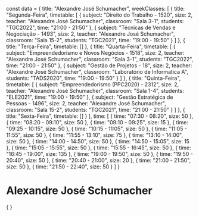 const data = {
  title: "Alexandre José Schumacher",
  weekClasses: [
    {
      title: "Segunda-Feira",
      timetable: [
        {
          subject: "Direito do Trabalho - 1520",
          size: 2,
          teacher: "Alexandre José Schumacher",
          classroom: "Sala 3-1",
          students: "TGC2022",
          time: "21:00 - 21:50"
        },
        {
          subject: "Técnicas de Vendas e Negociação - 1493",
          size: 2,
          teacher: "Alexandre José Schumacher",
          classroom: "Sala 15-2",
          students: "TGC2021",
          time: "19:00 - 19:50"
        }
      ]
    },
    {
      title: "Terça-Feira",
      timetable: []
    },
    {
      title: "Quarta-Feira",
      timetable: [
        {
          subject: "Empreendedorismo e Novos Negócios - 1518",
          size: 2,
          teacher: "Alexandre José Schumacher",
          classroom: "Sala 3-1",
          students: "TGC2022",
          time: "21:00 - 21:50"
        },
        {
          subject: "Gestão de Projetos - 18",
          size: 2,
          teacher: "Alexandre José Schumacher",
          classroom: "Laboratório de Informatica A",
          students: "TADS2020",
          time: "19:00 - 19:50"
        }
      ]
    },
    {
      title: "Quinta-Feira",
      timetable: [
        {
          subject: "Empreendedorismo (PPC2020) - 2312",
          size: 2,
          teacher: "Alexandre José Schumacher",
          classroom: "Sala 1-4",
          students: "ELE2021",
          time: "19:00 - 19:50"
        },
        {
          subject: "Gestão Estratégica de Pessoas - 1496",
          size: 2,
          teacher: "Alexandre José Schumacher",
          classroom: "Sala 15-2",
          students: "TGC2021",
          time: "21:00 - 21:50"
        }
      ]
    },
    {
      title: "Sexta-Feira",
      timetable: []
    }
  ],
  time: [
    {
      time: "07:30 - 08:20",
      size: 50
    },
    {
      time: "08:20 - 09:10",
      size: 50
    },
    {
      time: "09:10 - 09:25",
      size: 15
    },
    {
      time: "09:25 - 10:15",
      size: 50
    },
    {
      time: "10:15 - 11:05",
      size: 50
    },
    {
      time: "11:05 - 11:55",
      size: 50
    },
    {
      time: "11:55 - 13:10",
      size: 75
    },
    {
      time: "13:10 - 14:00",
      size: 50
    },
    {
      time: "14:00 - 14:50",
      size: 50
    },
    {
      time: "14:50 - 15:05",
      size: 15
    },
    {
      time: "15:05 - 15:55",
      size: 50
    },
    {
      time: "15:55 - 16:45",
      size: 50
    },
    {
      time: "16:45 - 19:00",
      size: 135
    },
    {
      time: "19:00 - 19:50",
      size: 50
    },
    {
      time: "19:50 - 20:40",
      size: 50
    },
    {
      time: "20:40 - 21:00",
      size: 20
    },
    {
      time: "21:00 - 21:50",
      size: 50
    },
    {
      time: "21:50 - 22:40",
      size: 50
    }
  ]
}

# Alexandre José Schumacher

<div>
    {
        <Grid
            title={data.title} 
            weekClasses={data.weekClasses} 
            time={data.time}
        />
    }
</div>